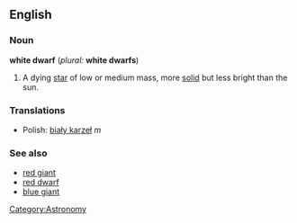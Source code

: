 {{wikipedia}}
==English==
===Noun===
'''white dwarf''' (''plural:'' '''white dwarfs''')
# A dying [[star]] of low or medium mass, more [[solid]] but less bright than the sun.
===Translations===
*Polish: [[biały karzeł]] ''m''
===See also===
*[[red giant]]
*[[red dwarf]]
*[[blue giant]]
[[Category:Astronomy]]